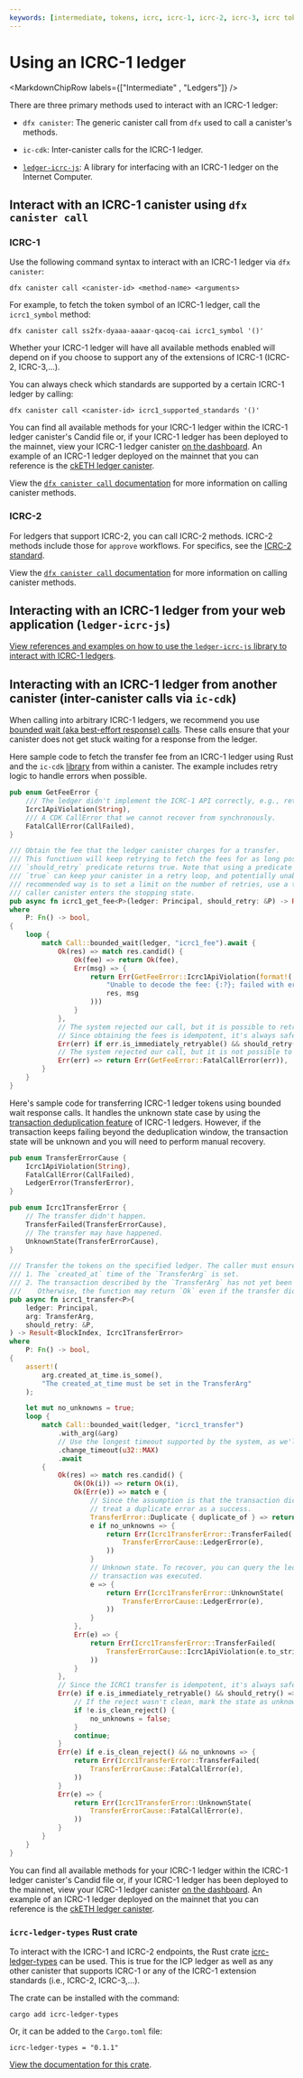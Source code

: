 ```yaml
---
keywords: [intermediate, tokens, icrc, icrc-1, icrc-2, icrc-3, icrc tokens, tutorial, ledger, using icrc ledger, icrc ledger, using ledger]
---
```



# Using an ICRC-1 ledger

<MarkdownChipRow labels={["Intermediate" , "Ledgers"]} />

There are three primary methods used to interact with an ICRC-1 ledger:

- `dfx canister`: The generic canister call from `dfx` used to call a canister's methods.

- `ic-cdk`: Inter-canister calls for the ICRC-1 ledger.

- [`ledger-icrc-js`](https://github.com/dfinity/ic-js/tree/main/packages/ledger-icrc): A library for interfacing with an ICRC-1 ledger on the Internet Computer.

## Interact with an ICRC-1 canister using `dfx canister call`

### ICRC-1

Use the following command syntax to interact with an ICRC-1 ledger via `dfx canister`:

```
dfx canister call <canister-id> <method-name> <arguments>
```

For example, to fetch the token symbol of an ICRC-1 ledger, call the `icrc1_symbol` method:

```
dfx canister call ss2fx-dyaaa-aaaar-qacoq-cai icrc1_symbol '()'
```

Whether your ICRC-1 ledger will have all available methods enabled will depend on if you choose to support any of the extensions of ICRC-1 (ICRC-2, ICRC-3,...).

You can always check which standards are supported by a certain ICRC-1 ledger by calling:

```
dfx canister call <canister-id> icrc1_supported_standards '()'
```

You can find all available methods for your ICRC-1 ledger within the ICRC-1 ledger canister's Candid file or, if your ICRC-1 ledger has been deployed to the mainnet, view your ICRC-1 ledger canister [on the dashboard](https://dashboard.internetcomputer.org/canisters). An example of an ICRC-1 ledger deployed on the mainnet that you can reference is the [ckETH ledger canister](https://dashboard.internetcomputer.org/canister/ss2fx-dyaaa-aaaar-qacoq-cai).

View the [`dfx canister call` documentation](/docs/building-apps/developer-tools/dfx/dfx-canister#dfx-canister-call) for more information on calling canister methods.


### ICRC-2

For ledgers that support ICRC-2, you can call ICRC-2 methods. ICRC-2 methods include those for `approve` workflows. For specifics, see the [ICRC-2 standard](https://github.com/dfinity/ICRC-1/tree/main/standards/ICRC-2#icrc2_approve).

View the [`dfx canister call` documentation](/docs/building-apps/developer-tools/dfx/dfx-canister#dfx-canister-call) for more information on calling canister methods.

## Interacting with an ICRC-1 ledger from your web application (`ledger-icrc-js`)

[View references and examples on how to use the `ledger-icrc-js` library to interact with ICRC-1 ledgers](https://github.com/dfinity/ic-js/tree/main/packages/ledger-icrc).

## Interacting with an ICRC-1 ledger from another canister (inter-canister calls via `ic-cdk`)

When calling into arbitrary ICRC-1 ledgers, we recommend you use [bounded wait (aka best-effort response) calls](/docs/references/async-code). These calls ensure that your canister does not get stuck waiting for a response from the ledger.

Here sample code to fetch the transfer fee from an ICRC-1 ledger using Rust and the `ic-cdk` [library](https://github.com/dfinity/cdk-rs) from within a canister. The example includes retry logic to handle errors when possible.

```rust
pub enum GetFeeError {
    /// The ledger didn't implement the ICRC-1 API correctly, e.g., returning an invalid response.
    Icrc1ApiViolation(String),
    /// A CDK CallError that we cannot recover from synchronously.
    FatalCallError(CallFailed),
}

/// Obtain the fee that the ledger canister charges for a transfer.
/// This functiuon will keep retrying to fetch the fees for as long possible, and for as long as the
/// `should_retry` predicate returns true. Note that using a predicate that just always returns
/// `true` can keep your canister in a retry loop, and potentially unable to upgrade. The
/// recommended way is to set a limit on the number of retries, use a timeout, or abort when the
/// caller canister enters the stopping state.
pub async fn icrc1_get_fee<P>(ledger: Principal, should_retry: &P) -> Result<NumTokens, GetFeeError>
where
    P: Fn() -> bool,
{
    loop {
        match Call::bounded_wait(ledger, "icrc1_fee").await {
            Ok(res) => match res.candid() {
                Ok(fee) => return Ok(fee),
                Err(msg) => {
                    return Err(GetFeeError::Icrc1ApiViolation(format!(
                        "Unable to decode the fee: {:?}; failed with error {:?}",
                        res, msg
                    )))
                }
            },
            // The system rejected our call, but it is possible to retry immediately.
            // Since obtaining the fees is idempotent, it's always safe to retry.
            Err(err) if err.is_immediately_retryable() && should_retry() => continue,
            // The system rejected our call, but it is not possible to retry immediately.
            Err(err) => return Err(GetFeeError::FatalCallError(err)),
        }
    }
}
```

Here's sample code for transferring ICRC-1 ledger tokens using bounded wait response calls. It handles the unknown state case by using the [transaction deduplication feature](https://internetcomputer.org/docs/references/icrc1-standard#transaction-deduplication-) of ICRC-1 ledgers. However, if the transaction keeps failing beyond the deduplication window, the transaction state will be unknown and you will need to perform manual recovery.

```rust
pub enum TransferErrorCause {
    Icrc1ApiViolation(String),
    FatalCallError(CallFailed),
    LedgerError(TransferError),
}

pub enum Icrc1TransferError {
    // The transfer didn't happen.
    TransferFailed(TransferErrorCause),
    // The transfer may have happened.
    UnknownState(TransferErrorCause),
}

/// Transfer the tokens on the specified ledger. The caller must ensure that:
/// 1. The `created_at` time of the `TransferArg` is set.
/// 2. The transaction described by the `TransferArg` has not yet been executed by the ledger.
///    Otherwise, the function may return `Ok` even if the transfer didn't happen.
pub async fn icrc1_transfer<P>(
    ledger: Principal,
    arg: TransferArg,
    should_retry: &P,
) -> Result<BlockIndex, Icrc1TransferError>
where
    P: Fn() -> bool,
{
    assert!(
        arg.created_at_time.is_some(),
        "The created_at_time must be set in the TransferArg"
    );

    let mut no_unknowns = true;
    loop {
        match Call::bounded_wait(ledger, "icrc1_transfer")
            .with_arg(&arg)
            // Use the longest timeout supported by the system, as we'll retry later anyways.
            .change_timeout(u32::MAX)
            .await
        {
            Ok(res) => match res.candid() {
                Ok(Ok(i)) => return Ok(i),
                Ok(Err(e)) => match e {
                    // Since the assumption is that the transaction didn't happen before the call,
                    // treat a duplicate error as a success.
                    TransferError::Duplicate { duplicate_of } => return Ok(duplicate_of),
                    e if no_unknowns => {
                        return Err(Icrc1TransferError::TransferFailed(
                            TransferErrorCause::LedgerError(e),
                        ))
                    }
                    // Unknown state. To recover, you can query the ledger blocks to see if the
                    // transaction was executed.
                    e => {
                        return Err(Icrc1TransferError::UnknownState(
                            TransferErrorCause::LedgerError(e),
                        ))
                    }
                },
                Err(e) => {
                    return Err(Icrc1TransferError::TransferFailed(
                        TransferErrorCause::Icrc1ApiViolation(e.to_string()),
                    ))
                }
            },
            // Since the ICRC1 transfer is idempotent, it's always safe to retry.
            Err(e) if e.is_immediately_retryable() && should_retry() => {
                // If the reject wasn't clean, mark the state as unknown.
                if !e.is_clean_reject() {
                    no_unknowns = false;
                }
                continue;
            }
            Err(e) if e.is_clean_reject() && no_unknowns => {
                return Err(Icrc1TransferError::TransferFailed(
                    TransferErrorCause::FatalCallError(e),
                ))
            }
            Err(e) => {
                return Err(Icrc1TransferError::UnknownState(
                    TransferErrorCause::FatalCallError(e),
                ))
            }
        }
    }
}
```

You can find all available methods for your ICRC-1 ledger within the ICRC-1 ledger canister's Candid file or, if your ICRC-1 ledger has been deployed to the mainnet, view your ICRC-1 ledger canister [on the dashboard](https://dashboard.internetcomputer.org/canisters). An example of an ICRC-1 ledger deployed on the mainnet that you can reference is the [ckETH ledger canister](https://dashboard.internetcomputer.org/canister/ss2fx-dyaaa-aaaar-qacoq-cai).


### `icrc-ledger-types` Rust crate

To interact with the ICRC-1 and ICRC-2 endpoints, the Rust crate [icrc-ledger-types](https://crates.io/crates/icrc-ledger-types) can be used.
This is true for the ICP ledger as well as any other canister that supports ICRC-1 or any of the ICRC-1 extension standards (i.e., ICRC-2, ICRC-3,...).

The crate can be installed with the command:

```
cargo add icrc-ledger-types
```

Or, it can be added to the `Cargo.toml` file:

```
icrc-ledger-types = "0.1.1"
```

[View the documentation for this crate](https://docs.rs/icrc-ledger-types/0.1.1/icrc_ledger_types/).